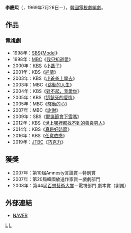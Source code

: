 {{藝人
| 姓名     = 李慶熙
| 類型     = 編劇
| 圖片     = 
| 圖片尺寸 = 
| 圖片簡介 = 
| 原名     = 
| 外文名   = 이경희
| 外文     = ko
| 羅馬拼音 = 
| 英文名   = 
| 綽號     = 
| 其他藝名 = 
| 國籍     = {{ROK}}
| 民族     = 
| 籍貫     = 
| 出生日期 = {{birth date and age|1969|7|26}}
| 出生地點 = {{KOR}}[[慶尚南道|慶尚南道]][[晉州市_(韓國)|晉州市]]
| 職業     = [[編劇|編劇]]、[[作家|作家]]
| 語言     = [[韓语|韓语]]
| 教育程度 = 
| 出身地   = 
| 出道作   = 
| 出道日期 = 
| 代表作   = 
| 活躍年代 = 
| 經紀公司 = CAMP ENT<br>[[SidusHQ|SidusHQ]]
}}

'''李慶熙'''（{{lang-ko|이경희}}，1969年7月26日－），[[韓國|韓國]][[電視劇|電視劇]][[編劇|編劇]]。

== 作品 ==
=== 電視劇 ===
*1998年：[[SBS_(韓國)|SBS]]《[[Model|Model]]》
*1998年：[[文化廣播_(韓國)|MBC]]《[[我只知道愛|我只知道愛]]》
*2000年：[[韓國放送公社|KBS]]《[[小蓋子|小蓋子]]》
*2001年：KBS《[[純情|純情]]》
*2003年：KBS《[[小爸爸上學去|小爸爸上學去]]》
*2003年：MBC《[[跳動的人生|跳動的人生]]》
*2004年：KBS《[[對不起，我愛你_(電視劇)|對不起，我愛你]]》
*2005年：KBS《[[這該死的愛情|這該死的愛情]]》
*2005年：MBC《[[驛動的心|驛動的心]]》
*2007年：MBC《[[謝謝|謝謝]]》
*2009年：SBS《[[耶誕節會下雪嗎|耶誕節會下雪嗎]]》
*2012年：KBS《[[世上哪裡都找不到的善良男人|世上哪裡都找不到的善良男人]]》
*2014年：KBS《[[真是好時節|真是好時節]]》
*2016年：KBS《[[任意依戀|任意依戀]]》
*2019年：[[JTBC|JTBC]]《[[巧克力_(韓國電視劇)|巧克力]]》

== 獲獎 ==
*2007年：第10屆Amnesty言論賞－特別賞
*2007年：第20屆韓國放送作家賞－戲劇部門
*2008年：第44屆[[百想藝術大賞|百想藝術大賞]]－電視部門 劇本賞（謝謝）

== 外部連結 ==
*[http://people.search.naver.com/search.naver?where=nexearch&query=%EC%9D%B4%EA%B2%BD%ED%9D%AC&sm=tab_etc&ie=utf8&key=PeopleService&os=103097 NAVER] {{Wayback|url=http://people.search.naver.com/search.naver?where=nexearch&query=%EC%9D%B4%EA%B2%BD%ED%9D%AC&sm=tab_etc&ie=utf8&key=PeopleService&os=103097 |date=20160304112657 }}{{ko}}

{{SidusHQ}}
{{百想藝術大賞電視部門劇本賞}}

[[Category:韓國編劇|L]]
[[Category:李姓|L]]